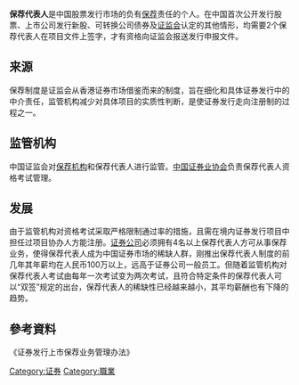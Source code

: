 '''保荐代表人'''是中国股票发行市场的负有[[保荐|保荐]]责任的个人。在中国首次公开发行股票、上市公司发行新股、可转换公司债券及[[中國證券監督管理委員會|证监会]]认定的其他情形，均需要2个保荐代表人在项目文件上签字，才有资格向证监会报送发行申报文件。
==来源==
保荐制度是证监会从香港证券市场借鉴而来的制度，旨在细化和具体证券发行中的中介责任，监管机构减少对具体项目的实质性判断，是使证券发行走向注册制的过程之一。
==监管机构==
中国证监会对[[保荐机构|保荐机构]]和保荐代表人进行监管。[[中国证券业协会|中国证券业协会]]负责保荐代表人资格考试管理。
==发展==
由于监管机构对资格考试采取严格限制通过率的措施，且需在境内证券发行项目中担任过项目协办人方能注册。[[证券公司|证券公司]]必须拥有4名以上保荐代表人方可从事保荐业务，使得保荐代表人成为中国证券市场的稀缺人群，刚推出保荐代表人制度的前几年其年薪均在人民币100万以上，远高于证券公司一般员工。但随着监管机构对保荐代表人考试由每年一次考试变为两次考试，且符合特定条件的保荐代表人可以“双签”规定的出台，保荐代表人的稀缺性已经越来越小，其平均薪酬也有下降的趋势。

==參考資料==
<div class="references-small">
<references />《证券发行上市保荐业务管理办法》
</div>
<!-- 本調用由 {{subst:Uncategorized/auto}} 自動產生。 -->

[[Category:证券|Category:证券]]
[[Category:職業|Category:職業]]